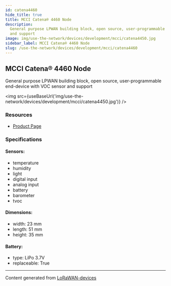 ```yaml
---
id: catena4460
hide_title: true
title: MCCI Catena® 4460 Node
description:
  General purpose LPWAN building block, open source, user-programmable end-device with VOC sensor
  and support
image: img/use-the-network/devices/development/mcci/catena4450.jpg
sidebar_label: MCCI Catena® 4460 Node
slug: /use-the-network/devices/development/mcci/catena4460
---
```



## MCCI Catena® 4460 Node

General purpose LPWAN building block, open source, user-programmable end-device with VOC sensor and
support

<img src={useBaseUrl('img/use-the-network/devices/development/mcci/catena4450.jpg')} />

### Resources

- [Product Page](https://mcci.io/buy-catena4460)

### Specifications

#### Sensors:

- temperature
- humidity
- light
- digital input
- analog input
- battery
- barometer
- tvoc

#### Dimensions:

- width: 23 mm
- length: 51 mm
- height: 35 mm

#### Battery:

- type: LiPo 3.7V
- replaceable: True

---

Content generated from [LoRaWAN-devices](https://github.com/TheThingsNetwork/lorawan-devices)
